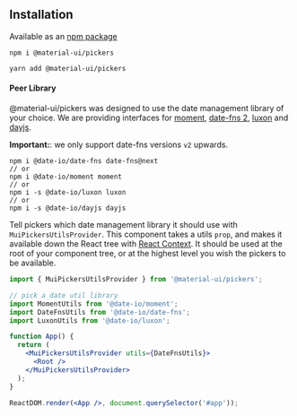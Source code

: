 
<PageMeta
  title="Installation"
  description="Step-by-step guide how to install @material-ui/pickers"
/>

## Installation

Available as an [npm package](https://www.npmjs.com/package/@material-ui/pickers)

```
npm i @material-ui/pickers

yarn add @material-ui/pickers
```

#### Peer Library

@material-ui/pickers was designed to use the date management library of your choice.
We are providing interfaces for [moment](https://momentjs.com/), [date-fns 2](https://date-fns.org/), [luxon](https://moment.github.io/luxon/) and [dayjs](https://github.com/iamkun/dayjs).

**Important:**: we only support date-fns versions `v2` upwards. 

```
npm i @date-io/date-fns date-fns@next
// or
npm i @date-io/moment moment
// or
npm i -s @date-io/luxon luxon
// or
npm i -s @date-io/dayjs dayjs
```

Tell pickers which date management library it should use with `MuiPickersUtilsProvider`. This component takes a utils
`prop`, and makes it available down the React tree with [React Context](https://reactjs.org/docs/context.html). It should
be used at the root of your component tree, or at the highest level you wish the pickers to be available.

```jsx
import { MuiPickersUtilsProvider } from '@material-ui/pickers';

// pick a date util library
import MomentUtils from '@date-io/moment';
import DateFnsUtils from '@date-io/date-fns';
import LuxonUtils from '@date-io/luxon';

function App() {
  return (
    <MuiPickersUtilsProvider utils={DateFnsUtils}>
      <Root />
    </MuiPickersUtilsProvider>
  );
}

ReactDOM.render(<App />, document.querySelector('#app'));

```
